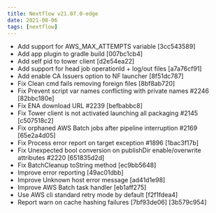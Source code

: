 ```yaml
---
title: Nextflow v21.07.0-edge
date: 2021-08-06
tags: [nextflow]
---
```


- Add support for AWS_MAX_ATTEMPTS variable [3cc543589]
- Add app plugin to gradle build [007bc1cb4]
- Add self pid to tower client [d2e54ea22]
- Add support for head job operationId + log/out files [a7a76cf91]
- Add enable CA Issuers option to NF launcher [8f51dc787]
- Fix Clean cmd fails removing foreign files [8bf8ab720]
- Fix Prevent script var names conflicting with private names #2246 [82bbc180e]
- Fix ENA download URL #2239 [befbabbc8]
- Fix Tower client is not activated launching all packaging #2145 [c507518c2]
- Fix orphaned AWS Batch jobs after pipeline interruption #2169 [65e2a4d05]
- Fix Process error report on target exception #1896 [1bac3f17b]
- Fix Unexpected bool conversion on publishDir enable/overwrite attributes #2220 [651835d2d]
- Fix BatchCleanup toString method [ec9bb5648]
- Improve error reporting [49ac01dbb]
- Improve Unknown host error message [ad41d1e98]
- Improve AWS Batch task handler [eb1aff275]
- Use AWS cli standard retry mode by default [f2f1fdea4]
- Report warn on cache hashing failures [7bf93de06] [3b579c954]
